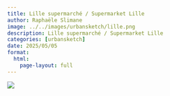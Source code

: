 ```yaml
---
title: Lille supermarché / Supermarket Lille
author: Raphaële Slimane
image: ../../images/urbansketch/lille.png
description: Lille supermarché / Supermarket Lille
categories: [urbansketch]
date: 2025/05/05
format:
  html:
    page-layout: full
---
```


![](../../images/urbansketch/lille.png)

